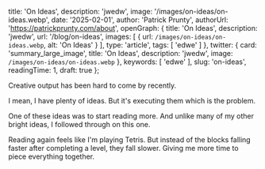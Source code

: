 
  title: 'On Ideas',
  description: 'jwedw',
  image: '/images/on-ideas/on-ideas.webp',
  date: '2025-02-01',
  author: 'Patrick Prunty',
  authorUrl: 'https://patrickprunty.com/about',
  openGraph: {
    title: 'On Ideas',
    description: 'jwedw',
    url: '/blog/on-ideas',
    images: [
      {
        url: `/images/on-ideas/on-ideas.webp`,
        alt: 'On Ideas'
      }
    ],
    type: 'article',
    tags: [
      'edwe'
    ]
  },
  twitter: {
    card: 'summary_large_image',
    title: 'On Ideas',
    description: 'jwedw',
    image: `/images/on-ideas/on-ideas.webp`
  },
  keywords: [
    'edwe'
  ],
  slug: 'on-ideas',
  readingTime: 1,
  draft: true
};

Creative output has been hard to come by recently. 

I mean, I have plenty of ideas. But it's executing them which is the problem.

One of these ideas was to start reading more. And unlike many of my other bright ideas, 
I followed through on this one. 

Reading again feels like I'm playing Tetris. But instead of the blocks falling faster after 
completing a level, they fall slower. Giving me more time to piece everything together. 
